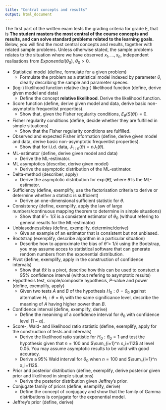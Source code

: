 ```yaml
---
title: "Central concepts and results"
output: html_document
---
```


The first part of the written exam tests the grading criteria for grade E, that is **The student masters the most central of the course concepts and results, and can solve standard problems related to the learning goals.** Below, you will find the most central concepts and results, together with related sample problems. Unless otherwise stated, the sample problems relates to the situation where we have observed $x_1,\ldots,x_n$, independent realisations from $Exponential(\theta_0)$, $\theta_0>0$.

* Statistical model (define, formulate for a given problem)
    + Formulate the problem as a statistical model indexed by parameter $\theta$, clearly describing the sample and parameter speces.

* (log-) likelihood function relative (log-) likelihood function (define, derive given model and data)
    + Define the concept **relative likelihood**. Derive the likelihood function.


* Score function (define, derive given model and data, derive basic non-asymptotic frequentist properties).
    + Show that, given the Fisher regularity conditions, $E_\theta(S(\theta))=0$.


* Fisher regularity conditions (define, decide whether they are fulfilled in simple situations)
    + Show that the Fisher regularity conditions are fulfilled.

* Observed and expected Fisher information (define, derive given model and data, derive basic non-asymptotic frequentist properties).
    + Show that for i.i.d. data, $J_{1:n}(\theta)=nJ_1(\theta)$.

* ML-estimator (define, derive given model and data)
    + Derive the ML-estimator.


* ML asymptotics (describe, derive given model)
    + Derive the asymptotic distribution of the ML-estimator.
    
* Delta-method (describer, apply)
    + Derive the asymptotic distribution for $\exp(\hat{\theta})$, where $\hat{\theta}$ is the ML-estimator.

* Sufficiency (define, exemplify, use the factorisation criteria to derive or determine whether a statistic is sufficient)
    + Derive an one-dimensional sufficient statistic for $\theta$.

* Consistency (define, exemplify, apply the law of large numbers/continuous mapping theorem to determine in simple situations)
  + Show that $\hat{\theta}=1/\bar{x}$ is a consistent estimator of $\theta_0$ (without refering to general results for the ML-estimator)

* Unbiasedness/bias (define, exemplify, determine/derive)
    + Give an example of an estimator that is consistent but not unbiased.

* Bootstrap (exemplify, describe algorithm in a particular situation)
  + Describe how to approximate the bias of $\hat{\theta}=1/\bar{x}$ using the Bootstrap, you may assume acces to statistical software that can generate rendom numbers from the exponential distribution.

* Pivot (define, exemplify, apply in the construction of confidence intervals)
    + Show that $\theta\bar{x}$ is a pivot, describe how this can be used to constuct a 95% confidence interval (without refering to asymptotic results)

* Hypothesis test, simple/composite hypothesis, $P$-value and power (define, exemplify, apply)
    + Given two tests $A$ and $B$ of the hypothesis $H_0:\theta=\theta_0$ against alternative $H_1:\theta=\theta_1$ with the same significance level, describe the meaning of $A$ having higher power than $B$.



* Confidence interval (define, exemplify, derive)
    + Define the meaninng of a confidence interval for $\theta_0$ with confidence level $(1-\alpha)$.

* Score-, Wald- and likelihood ratio statistic (define, exemplify, apply for the construction of tests and intervals)
    + Derive the likelihood ratio statistic for $H_0:\theta_0=1$ and test the hypothesis given that $n=100$ and $\sum_{i=1}^n x_i=112$ at level $0.05$. You may assume asymptotic results to be valid with good accuracy.
    + Derive a 95% Wald interval for $\theta_0$ when $n=100$ and $\sum_{i=1}^n x_i=112$.

* Prior and posterior distribution (define, exemplify, derive posterior given prior and likelihood in simple situations)
    + Derive the posterior distribution given Jeffrey's prior.


* Conjugate family of priors (define, esemplify, derive)
    + Define the concept of conjugacy and show that the family of Gamma distributions is conjugate for the exponential model.

    
* Jeffrey's prior (define, derive)


